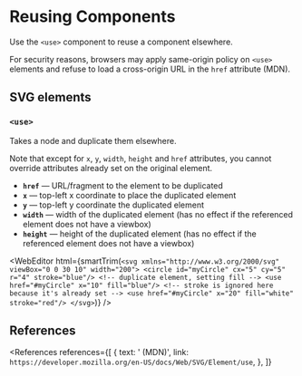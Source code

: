 
# Reusing Components

Use the `<use>` component to reuse a component elsewhere.

For security reasons, browsers may apply same-origin policy on `<use>` elements and refuse to load a cross-origin URL in the `href` attribute (MDN).

## SVG elements

### `<use>`

Takes a node and duplicate them elsewhere.

Note that except for `x`, `y`, `width`, `height` and `href` attributes, you cannot override attributes already set on the original element.

- **`href`** &mdash; URL/fragment to the element to be duplicated
- **`x`** &mdash; top-left x coordinate to place the duplicated element
- **`y`** &mdash; top-left y coordinate the duplicated element
- **`width`** &mdash; width of the duplicated element (has no effect if the referenced element does not have a viewbox)
- **`height`** &mdash; height of the duplicated element (has no effect if the referenced element does not have a viewbox)

<WebEditor
  html={smartTrim(`
   <svg xmlns="http://www.w3.org/2000/svg" viewBox="0 0 30 10" width="200">
    <circle id="myCircle" cx="5" cy="5" r="4" stroke="blue"/>
    <!-- duplicate element, setting fill -->
    <use href="#myCircle" x="10" fill="blue"/>
    <!-- stroke is ignored here because it's already set -->
    <use href="#myCircle" x="20" fill="white" stroke="red"/>
  </svg>
  `)}
/>

## References

<References
  references={[
    {
      text: '<use> (MDN)',
      link: `https://developer.mozilla.org/en-US/docs/Web/SVG/Element/use`,
    },
  ]}
></References>
